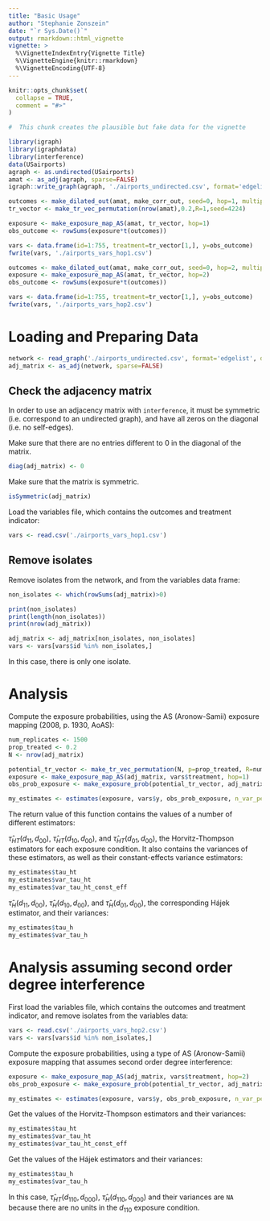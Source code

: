 ```yaml
---
title: "Basic Usage"
author: "Stephanie Zonszein"
date: "`r Sys.Date()`"
output: rmarkdown::html_vignette
vignette: >
  %\VignetteIndexEntry{Vignette Title}
  %\VignetteEngine{knitr::rmarkdown}
  %\VignetteEncoding{UTF-8}
---
```


```r
knitr::opts_chunk$set(
  collapse = TRUE,
  comment = "#>"
)
```


```r
#  This chunk creates the plausible but fake data for the vignette

library(igraph)
library(igraphdata)
library(interference)
data(USairports)
agraph <- as.undirected(USairports)
amat <- as_adj(agraph, sparse=FALSE)
igraph::write_graph(agraph, './airports_undirected.csv', format='edgelist')

outcomes <- make_dilated_out(amat, make_corr_out, seed=0, hop=1, multipliers=NULL)
tr_vector <- make_tr_vec_permutation(nrow(amat),0.2,R=1,seed=4224)

exposure <- make_exposure_map_AS(amat, tr_vector, hop=1) 
obs_outcome <- rowSums(exposure*t(outcomes))

vars <- data.frame(id=1:755, treatment=tr_vector[1,], y=obs_outcome)
fwrite(vars, './airports_vars_hop1.csv')

outcomes <- make_dilated_out(amat, make_corr_out, seed=0, hop=2, multipliers=NULL)
exposure <- make_exposure_map_AS(amat, tr_vector, hop=2) 
obs_outcome <- rowSums(exposure*t(outcomes))

vars <- data.frame(id=1:755, treatment=tr_vector[1,], y=obs_outcome)
fwrite(vars, './airports_vars_hop2.csv')

```

# Loading and Preparing Data

```r
network <- read_graph('./airports_undirected.csv', format='edgelist', directed=FALSE)
adj_matrix <- as_adj(network, sparse=FALSE)
```

## Check the adjacency matrix

In order to use an adjacency matrix with `interference`, it must be symmetric (i.e. correspond to an undirected graph), and have all zeros on the diagonal (i.e. no self-edges).

Make sure that there are no entries different to 0 in the diagonal of the matrix.
```r
diag(adj_matrix) <- 0
```

Make sure that the matrix is symmetric.
```r
isSymmetric(adj_matrix)
```


Load the variables file, which contains the outcomes and treatment indicator:

```r
vars <- read.csv('./airports_vars_hop1.csv')
```


## Remove isolates

Remove isolates from the network, and from the variables data frame:
```r
non_isolates <- which(rowSums(adj_matrix)>0)

print(non_isolates)
print(length(non_isolates))
print(nrow(adj_matrix))

adj_matrix <- adj_matrix[non_isolates, non_isolates]
vars <- vars[vars$id %in% non_isolates,]

```

In this case, there is only one isolate.

# Analysis

Compute the exposure probabilities, using the AS (Aronow-Samii) exposure mapping (2008, p. 1930, AoAS):

```r
num_replicates <- 1500
prop_treated <- 0.2
N <- nrow(adj_matrix)

potential_tr_vector <- make_tr_vec_permutation(N, p=prop_treated, R=num_replicates, seed=4224)
exposure <- make_exposure_map_AS(adj_matrix, vars$treatment, hop=1) 
obs_prob_exposure <- make_exposure_prob(potential_tr_vector, adj_matrix, make_exposure_map_AS, list(hop=1))
```


```r
my_estimates <- estimates(exposure, vars$y, obs_prob_exposure, n_var_permutations = 1000, hop=1) 
```

The return value of this function contains the values of a number of different estimators:

$\hat{\tau}_{HT}(d_{11},d_{00})$, $\hat{\tau}_{HT}(d_{10},d_{00})$, and $\hat{\tau}_{HT}(d_{01},d_{00})$, the Horvitz-Thompson estimators for each exposure condition. It also contains the variances of these estimators, as well as their constant-effects variance estimators:
```r
my_estimates$tau_ht
my_estimates$var_tau_ht
my_estimates$var_tau_ht_const_eff
```


$\hat{\tau}_{H}(d_{11},d_{00})$, $\hat{\tau}_{H}(d_{10},d_{00})$, and $\hat{\tau}_{H}(d_{01},d_{00})$, the corresponding Hájek estimator, and their variances:
```r
my_estimates$tau_h
my_estimates$var_tau_h
```


# Analysis assuming second order degree interference

First load the variables file, which contains the outcomes and treatment indicator, and remove isolates from the variables data:

```r
vars <- read.csv('./airports_vars_hop2.csv')
vars <- vars[vars$id %in% non_isolates,]
```


Compute the exposure probabilities, using a type of AS (Aronow-Samii) exposure mapping that assumes second order degree interference:

```r
exposure <- make_exposure_map_AS(adj_matrix, vars$treatment, hop=2) 
obs_prob_exposure <- make_exposure_prob(potential_tr_vector, adj_matrix, make_exposure_map_AS, list(hop=2))
```


```r
my_estimates <- estimates(exposure, vars$y, obs_prob_exposure, n_var_permutations = 1000, hop=2) 
```

Get the values of the Horvitz-Thompson estimators and their variances:
```r
my_estimates$tau_ht
my_estimates$var_tau_ht
my_estimates$var_tau_ht_const_eff
```


Get the values of the Hájek estimators and their variances:
```r
my_estimates$tau_h
my_estimates$var_tau_h
```

In this case, $\hat{\tau}_{HT}(d_{110},d_{000})$, $\hat{\tau}_{H}(d_{110},d_{000})$ and their variances are `NA` because there are no units in the $d_{110}$ exposure condition.